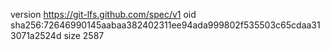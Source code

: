 version https://git-lfs.github.com/spec/v1
oid sha256:72646990145aabaa382402311ee94ada999802f535503c65cdaa313071a2524d
size 2587
